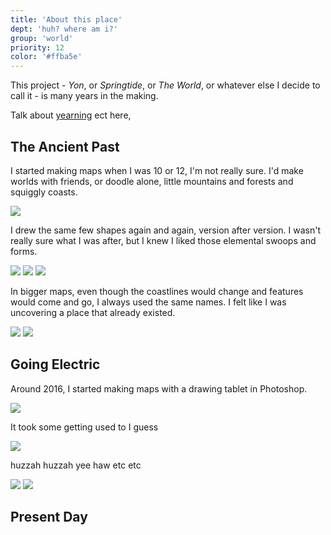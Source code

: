 ```yaml
---
title: 'About this place'
dept: 'huh? where am i?'
group: 'world'
priority: 12
color: '#ffba5e'
---
```



This project - _Yon_, or _Springtide_, or _The World_, or whatever else I decide to call it - is many years in the making.

Talk about [yearning](/a/yearn) ect here, 

## The Ancient Past

I started making maps when I was 10 or 12, I'm not really sure. I'd make worlds with friends, or doodle alone, little mountains and forests and squiggly coasts.

<Img src="bigmap_draw1.jpg" caption="Earliest recorded history." />

I drew the same few shapes again and again, version after version. I wasn't really sure what I was after, but I knew I liked those elemental swoops and forms.

<Img src="bigmap_draw4.jpg" caption="Familiar shapes." />
<Img src="bigmap_draw6.jpg" caption="Trees and mountains and more trees." />
<Img src="bigmap_draw5.jpg" />

In bigger maps, even though the coastlines would change and features would come and go, I always used the same names. I felt like I was uncovering a place that already existed.

<Img src="bigmap_draw3.jpg" caption="You can tell this is old by how gross the paper looks." />
<Img src="bigmap_draw2.jpg" />

## Going Electric

Around 2016, I started making maps with a drawing tablet in Photoshop.

<Img src="bigmap_photoshop1.jpg" />

It took some getting used to I guess

<Img src="bigmap_photoshop2.jpg" />

huzzah huzzah yee haw etc etc

<Img src="bigmap_photoshop3.jpg" />
<Img src="bigmap_photoshop4.jpg" />

## Present Day

